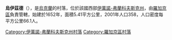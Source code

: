 {{coord|49|20|6|N|24|42|49|E|scale:30000|display=title}}

'''烏伊茲德'''（{{lang-uk|Уїзд}}），是[[烏克蘭|烏克蘭]]的村落，位於該國西部[[伊萬諾-弗蘭科夫斯克州|伊萬諾-弗蘭科夫斯克州]]，由[[羅加京區|羅加京區]]負責管轄，始建於1652年，面積5.41平方公里，2001年人口358，人口密度每平方公里66.1人。

{{DEFAULTSORT:Уїзд}}
[[Category:伊萬諾-弗蘭科夫斯克州村落|Category:伊萬諾-弗蘭科夫斯克州村落]]
[[Category:羅加京區村落|Category:羅加京區村落]]


{{IvanoFrankivsk-geo-stub}}